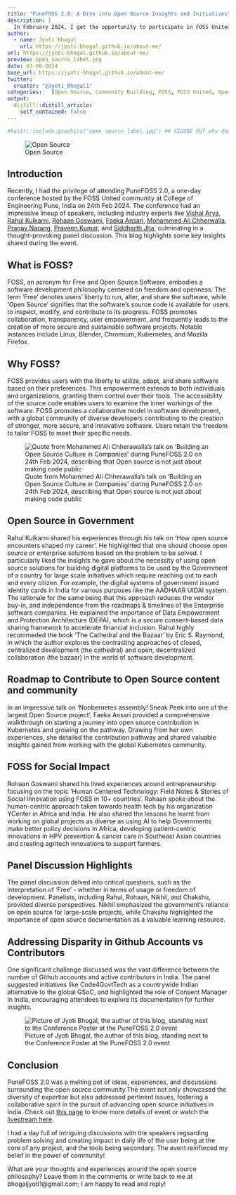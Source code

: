 ```yaml
---
title: "PuneFOSS 2.0: A Dive into Open Source Insights and Initiatives"
description: |
  In February 2024, I got the opportunity to participate in FOSS United's one day conferene PuneFOSS 2.0. With this blog, the reader wil come to know about FOSS in general, the talks at the conference, and my views.
author:
  - name: Jyoti Bhogal
    url: https://jyoti-bhogal.github.io/about-me/
url: https://jyoti-bhogal.github.io/about-me/
preview: open_source_label.jpg
date: 03-08-2024
base_url: https://jyoti-bhogal.github.io/about-me/
twitter:
  creator: "@Jyoti_Bhogal1"
categories:   [Open Source, Community Building, FOSS, FOSS United, Open Science, Experience Blog]
output:
  distill::distill_article:
    self_contained: false
---
```

  
  
```r
#knitr::include_graphics("open_source_label.jpg") ## FIGURE OUT why does this give error
```


![Open Source](open_source_label.jpg)

## Introduction
Recently, I had the privilege of attending PuneFOSS 2.0, a one-day conference hosted by the FOSS United community at College of Engineering Pune, India on 24th Feb 2024. The conference had an impressive lineup of speakers, including industry experts like [Vishal Arya](https://www.linkedin.com/in/wisharya/), [Rahul Kulkarni](https://www.linkedin.com/in/rahul10100/), [Rohaan Goswami](https://www.linkedin.com/in/rohaangoswami/), [Faeka Ansari](https://www.linkedin.com/in/faeka/), [Mohammed Ali Chherwalla](https://www.linkedin.com/in/mohammed-ali-chherawalla/), [Pranay Narang](https://www.linkedin.com/in/pranay-narang/), [Praveen Kumar](https://www.linkedin.com/in/praveen-kumar-d-06b545168/), and [Siddharth Jha](https://www.linkedin.com/in/clearlysid/), culminating in a thought-provoking panel discussion. This blog highlights some key insights shared during the event.

## What is FOSS?
FOSS, an acronym for Free and Open Source Software, embodies a software development philosophy centered on freedom and openness. The term 'Free' denotes users' liberty to run, alter, and share the software, while 'Open Source' signifies that the software's source code is available for users to inspect, modify, and contribute to its progress. FOSS promotes collaboration, transparency, user empowerment, and frequently leads to the creation of more secure and sustainable software projects. Notable instances include Linux, Blender, Chromium, Kubernetes, and Mozilla Firefox.

## Why FOSS?
FOSS provides users with the liberty to utilize, adapt, and share software based on their preferences. This empowerment extends to both individuals and organizations, granting them control over their tools. The accessibility of the source code enables users to examine the inner workings of the software. FOSS promotes a collaborative model in software development, with a global community of diverse developers contributing to the creation of stronger, more secure, and innovative software. Users retain the freedom to tailor FOSS to meet their specific needs.


![Quote from Mohammed Ali Chherawalla’s talk on ‘Building an Open Source Culture in Companies’ during PuneFOSS 2.0 on 24th Feb 2024, describing that Open source is not just about making code public](MAC_talk_wednesday_solutions.jpg)


## Open Source in Government
Rahul Kulkarni shared his experiences through his talk on ‘How open source encounters shaped my career’. He highlighted that one should choose open source or enterprise solutions based on the problem to be solved. I particularly liked the insights he gave about the necessity of using open source solutions for building digital platforms to be used by the Government of a country for large scale initiatives which require reaching out to each and every citizen. For example, the digital systems of government issued identity cards in India for various purposes like the AADHAAR UIDAI system. The rationale for the same being that this approach reduces the vendor buy-in, and independence from the roadmaps & timelines of the Enterprise software companies. He explained the importance of Data Empowerment and Protection Architecture (DEPA), which is a secure consent-based data sharing framework to accelerate financial inclusion. Rahul highly recommeded the book ‘The Cathedral and the Bazaar’ by Eric S. Raymond, in which the author explores the contrasting approaches of closed, centralized development (the cathedral) and open, decentralized collaboration (the bazaar) in the world of software development.

## Roadmap to Contribute to Open Source content and community
In an impressive talk on ‘Noobernetes assembly! Sneak Peek into one of the largest Open Source project’, Faeka Ansari provided a comprehensive walkthrough on starting a journey into open source contribution in Kubernetes and growing on the pathway. Drawing from her own experiences, she detailed the contribution pathway and shared valuable insights gained from working with the global Kubernetes community.

## FOSS for Social Impact
Rohaan Goswami shared his lived experiences around entrepreneurship focusing on the topic ‘Human Centered Technology: Field Notes & Stories of Social Innovation using FOSS in 10+ countries’. Rohaan spoke about the human-centric approach taken towards health tech by his organization YCenter in Africa and India. He also shared the lessons he learnt from working on global projects as diverse as using AI to help Governments make better policy decisions in Africa, developing patient-centric innovations in HPV prevention & cancer care in Southeast Asian countries and creating agritech innovations to support farmers.

## Panel Discussion Highlights
The panel discussion delved into critical questions, such as the interpretation of 'Free' - whether in terms of usage or freedom of development. Panelists, including Rahul, Rohaan, Nikhil, and Chakshu, provided diverse perspectives. Nikhil emphasized the government's reliance on open source for large-scale projects, while Chakshu highlighted the importance of open source documentation as a valuable learning resource.

## Addressing Disparity in Github Accounts vs Contributors
One significant challenge discussed was the vast difference between the number of Github accounts and active contributors in India. The panel suggested initiatives like Code4GovtTech as a countrywide Indian alternative to the global GSoC, and highlighted the role of Consent Manager in India, encouraging attendees to explore its documentation for further insights.



![Picture of Jyoti Bhogal, the author of this blog, standing next to the Conference Poster at the PuneFOSS 2.0 event](Jyoti_Bhogal_PuneFOSS 2.0.jpg)

## Conclusion
PuneFOSS 2.0 was a melting pot of ideas, experiences, and discussions surrounding the open source community.The event not only showcased the diversity of expertise but also addressed pertinent issues, fostering a collaborative spirit in the pursuit of advancing open source initiatives in India. Check out [this page](https://indiafoss.net/Pune/2024) to know more details of event or watch the [livestream here](https://www.youtube.com/watch?v=IkqRx2Bkuyk).

I had a day full of intriguing discussions with the speakers regsarding problem solving and creating impact in daily life of the user being at the core of any project, and the tools being secondary. The event reinforced my belief in the power of community!

What are your thoughts and experiences around the open source philosophy? Leave them in the comments or write back to me at bhogaljyoti1@gmail.com; I am happy to read and reply!
